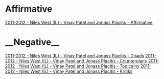 =Affirmative= 
[[2011-2012 - Niles West (IL) - Vinay Patel and Jonass Placitis - Affirmative]]
== == 
=__Negative__= 

[[2011-2012 - Niles West (IL) - Vinay Patel and Jonass Placitis - Disads]]
[[2011-2012 - Niles West (IL) - Vinay Patel and Jonass Placitis - Counterplans]]
[[2011-2012 - Niles West (IL) - Vinay Patel and Jonass Placitis - Topicality]]
[[2011-2012 - Niles West (IL) - Vinay Patel and Jonass Placitis - Kritiks]]